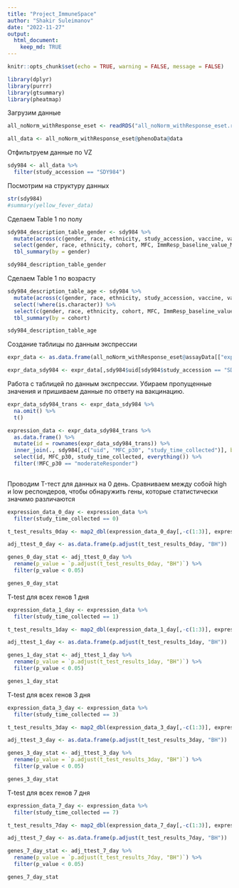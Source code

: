 ```yaml
---
title: "Project_ImmuneSpace"
author: "Shakir Suleimanov"
date: "2022-11-27"
output: 
  html_document:
    keep_md: TRUE
---
```


```r
knitr::opts_chunk$set(echo = TRUE, warning = FALSE, message = FALSE)
```

```r
library(dplyr)
library(purrr)
library(gtsummary)
library(pheatmap)
```

Загрузим данные

```r
all_noNorm_withResponse_eset <- readRDS("all_noNorm_withResponse_eset.rds")

all_data <- all_noNorm_withResponse_eset@phenoData@data
```

Отфильтруем данные по VZ

```r
sdy984 <- all_data %>% 
  filter(study_accession == "SDY984")
```

Посмотрим на структуру данных

```r
str(sdy984)
#summary(yellow_fever_data)
```

Сделаем Table 1 по полу

```r
sdy984_description_table_gender <- sdy984 %>%
  mutate(across(c(gender, race, ethnicity, study_accession, vaccine, vaccine_type, adjuvant,     pathogen, cell_type, cohort, featureSetVendor, assay, MFC_p30), ~ as.factor(.x))) %>%
  select(gender, race, ethnicity, cohort, MFC, ImmResp_baseline_value_MFC, MFC_p30) %>%
  tbl_summary(by = gender)

sdy984_description_table_gender
```

Сделаем Table 1 по возрасту

```r
sdy984_description_table_age <- sdy984 %>%
  mutate(across(c(gender, race, ethnicity, study_accession, vaccine, vaccine_type, adjuvant, pathogen, cell_type, cohort, featureSetVendor, assay, MFC_p30), ~ as.factor(.x))) %>%
  select(!where(is.character)) %>%
  select(c(gender, race, ethnicity, cohort, MFC, ImmResp_baseline_value_MFC, MFC_p30)) %>%
  tbl_summary(by = cohort)

sdy984_description_table_age

```

Создание таблицы по данным экспрессии

```r
expr_data <- as.data.frame(all_noNorm_withResponse_eset@assayData[["exprs"]])

expr_data_sdy984 <- expr_data[,sdy984$uid[sdy984$study_accession == "SDY984"]]
```

Работа с таблицей по данным экспрессии. Убираем пропущенные значения и пришиваем данные по ответу на вакцинацию.

```r

expr_data_sdy984_trans <- expr_data_sdy984 %>%
  na.omit() %>%
  t()

expression_data <- expr_data_sdy984_trans %>%
  as.data.frame() %>%
  mutate(id = rownames(expr_data_sdy984_trans)) %>%
  inner_join(., sdy984[,c("uid", "MFC_p30", "study_time_collected")], by = c("id" = "uid")) %>%
  select(id, MFC_p30, study_time_collected, everything()) %>%
  filter(!MFC_p30 == "moderateResponder")
  
```


Проводим T-тест для данных на 0 день. Сравниваем между собой high и low респондеров, чтобы обнаружить гены, которые статистически значимо различаются

```r
expression_data_0_day <- expression_data %>%
  filter(study_time_collected == 0)

t_test_results_0day <- map2_dbl(expression_data_0_day[,-c(1:3)], expression_data_0_day["MFC_p30"], ~wilcox.test(.x ~ .y)$p.value)

adj_ttest_0_day <- as.data.frame(p.adjust(t_test_results_0day, "BH"))

genes_0_day_stat <- adj_ttest_0_day %>%
  rename(p_value = `p.adjust(t_test_results_0day, "BH")`) %>%
  filter(p_value < 0.05)

genes_0_day_stat
```

T-test для всех генов 1 дня

```r
expression_data_1_day <- expression_data %>%
  filter(study_time_collected == 1)

t_test_results_1day <- map2_dbl(expression_data_1_day[,-c(1:3)], expression_data_1_day["MFC_p30"], ~wilcox.test(.x ~ .y)$p.value)

adj_ttest_1_day <- as.data.frame(p.adjust(t_test_results_1day, "BH"))

genes_1_day_stat <- adj_ttest_1_day %>%
  rename(p_value = `p.adjust(t_test_results_1day, "BH")`) %>%
  filter(p_value < 0.05)

genes_1_day_stat
```


T-test для всех генов 3 дня

```r
expression_data_3_day <- expression_data %>%
  filter(study_time_collected == 3)

t_test_results_3day <- map2_dbl(expression_data_3_day[,-c(1:3)], expression_data_3_day["MFC_p30"], ~wilcox.test(.x ~ .y)$p.value)

adj_ttest_3_day <- as.data.frame(p.adjust(t_test_results_3day, "BH"))

genes_3_day_stat <- adj_ttest_3_day %>%
  rename(p_value = `p.adjust(t_test_results_3day, "BH")`) %>%
  filter(p_value < 0.05)

genes_3_day_stat
```


T-test для всех генов 7 дня

```r
expression_data_7_day <- expression_data %>%
  filter(study_time_collected == 7)

t_test_results_7day <- map2_dbl(expression_data_7_day[,-c(1:3)], expression_data_7_day["MFC_p30"], ~wilcox.test(.x ~ .y)$p.value)

adj_ttest_7_day <- as.data.frame(p.adjust(t_test_results_7day, "BH"))

genes_7_day_stat <- adj_ttest_7_day %>%
  rename(p_value = `p.adjust(t_test_results_7day, "BH")`) %>%
  filter(p_value < 0.05)

genes_7_day_stat
```


